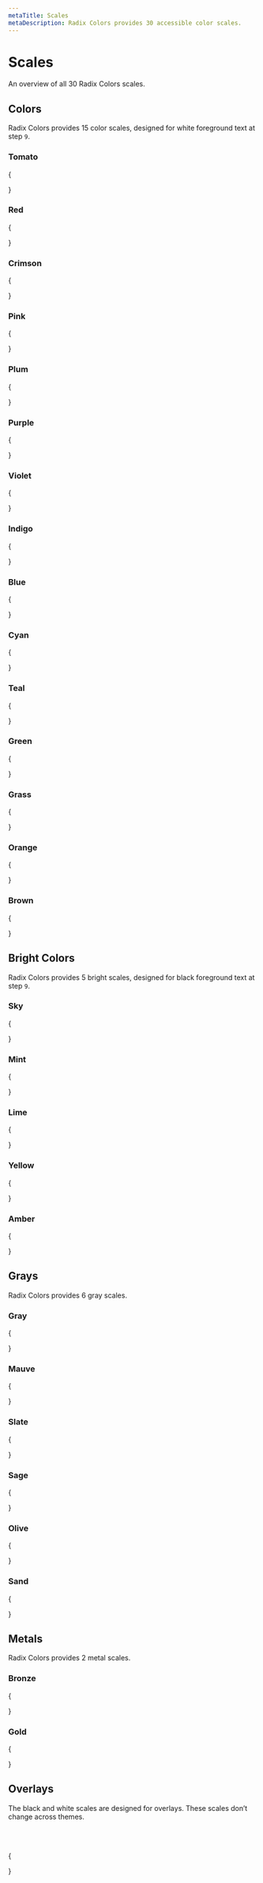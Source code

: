 ```yaml
---
metaTitle: Scales
metaDescription: Radix Colors provides 30 accessible color scales.
---
```


# Scales

<Description>An overview of all 30 Radix Colors scales.</Description>

## Colors

Radix Colors provides 15 color scales, designed for white foreground text at step `9`.

### Tomato

{

<ColorScaleGroup>
  <ColorScale label="Tomato" name="tomato" />
  <ColorScale label="Tomato Alpha" name="tomatoA" />
  <ColorScale label="Tomato Dark" name="tomatoDark" />
  <ColorScale label="Tomato Dark Alpha" name="tomatoDarkA" />
</ColorScaleGroup>

}

### Red

{

<ColorScaleGroup>
  <ColorScale label="Red" name="red" />
  <ColorScale label="Red Alpha" name="redA" />
  <ColorScale label="Red Dark" name="redDark" />
  <ColorScale label="Red Dark Alpha" name="redDarkA" />
</ColorScaleGroup>

}

### Crimson

{

<ColorScaleGroup>
  <ColorScale label="Crimson" name="crimson" />
  <ColorScale label="Crimson Alpha" name="crimsonA" />
  <ColorScale label="Crimson Dark" name="crimsonDark" />
  <ColorScale label="Crimson Dark Alpha" name="crimsonDarkA" />
</ColorScaleGroup>
}

### Pink

{

<ColorScaleGroup>
  <ColorScale label="Pink" name="pink" />
  <ColorScale label="Pink Alpha" name="pinkA" />
  <ColorScale label="Pink Dark" name="pinkDark" />
  <ColorScale label="Pink Dark Alpha" name="pinkDarkA" />
</ColorScaleGroup>

}

### Plum

{

<ColorScaleGroup>
  <ColorScale label="Plum" name="plum" />
  <ColorScale label="Plum Alpha" name="plumA" />
  <ColorScale label="Plum Dark" name="plumDark" />
  <ColorScale label="Plum Dark Alpha" name="plumDarkA" />
</ColorScaleGroup>

}

### Purple

{

<ColorScaleGroup>
  <ColorScale label="Purple" name="purple" />
  <ColorScale label="Purple Alpha" name="purpleA" />
  <ColorScale label="Purple Dark" name="purpleDark" />
  <ColorScale label="Purple Dark Alpha" name="purpleDarkA" />
</ColorScaleGroup>
}

### Violet

{

<ColorScaleGroup>
  <ColorScale label="Violet" name="violet" />
  <ColorScale label="Violet Alpha" name="violetA" />
  <ColorScale label="Violet Dark" name="violetDark" />
  <ColorScale label="Violet Dark Alpha" name="violetDarkA" />
</ColorScaleGroup>
}

### Indigo

{

<ColorScaleGroup>
  <ColorScale label="Indigo" name="indigo" />
  <ColorScale label="Indigo Alpha" name="indigoA" />
  <ColorScale label="Indigo Dark" name="indigoDark" />
  <ColorScale label="Indigo Dark Alpha" name="indigoDarkA" />
</ColorScaleGroup>
}

### Blue

{

<ColorScaleGroup>
  <ColorScale label="Blue" name="blue" />
  <ColorScale label="Blue Alpha" name="blueA" />
  <ColorScale label="Blue Dark" name="blueDark" />
  <ColorScale label="Blue Dark Alpha" name="blueDarkA" />
</ColorScaleGroup>
}

### Cyan

{

<ColorScaleGroup>
  <ColorScale label="Cyan" name="cyan" />
  <ColorScale label="Cyan Alpha" name="cyanA" />
  <ColorScale label="Cyan Dark" name="cyanDark" />
  <ColorScale label="Cyan Dark Alpha" name="cyanDarkA" />
</ColorScaleGroup>
}

### Teal

{

<ColorScaleGroup>
  <ColorScale label="Teal" name="teal" />
  <ColorScale label="Teal Alpha" name="tealA" />
  <ColorScale label="Teal Dark" name="tealDark" />
  <ColorScale label="Teal Dark Alpha" name="tealDarkA" />
</ColorScaleGroup>

}

### Green

{

<ColorScaleGroup>
  <ColorScale label="Green" name="green" />
  <ColorScale label="Green Alpha" name="greenA" />
  <ColorScale label="Green Dark" name="greenDark" />
  <ColorScale label="Green Dark Alpha" name="greenDarkA" />
</ColorScaleGroup>

}

### Grass

{

<ColorScaleGroup>
  <ColorScale label="Grass" name="grass" />
  <ColorScale label="Grass Alpha" name="grassA" />
  <ColorScale label="Grass Dark" name="grassDark" />
  <ColorScale label="Grass Dark Alpha" name="grassDarkA" />
</ColorScaleGroup>
}

### Orange

{

<ColorScaleGroup>
  <ColorScale label="Orange" name="orange" />
  <ColorScale label="Orange Alpha" name="orangeA" />
  <ColorScale label="Orange Dark" name="orangeDark" />
  <ColorScale label="Orange Dark Alpha" name="orangeDarkA" />
</ColorScaleGroup>

}

### Brown

{

<ColorScaleGroup>
  <ColorScale label="Brown" name="brown" />
  <ColorScale label="Brown Alpha" name="brownA" />
  <ColorScale label="Brown Dark" name="brownDark" />
  <ColorScale label="Brown Dark Alpha" name="brownDarkA" />
</ColorScaleGroup>

}

## Bright Colors

Radix Colors provides 5 bright scales, designed for black foreground text at step `9`.

### Sky

{

<ColorScaleGroup>
  <ColorScale label="Sky" name="sky" />
  <ColorScale label="Sky Alpha" name="skyA" />
  <ColorScale label="Sky Dark" name="skyDark" />
  <ColorScale label="Sky Dark Alpha" name="skyDarkA" />
</ColorScaleGroup>

}

### Mint

{

<ColorScaleGroup>
  <ColorScale label="Mint" name="mint" />
  <ColorScale label="Mint Alpha" name="mintA" />
  <ColorScale label="Mint Dark" name="mintDark" />
  <ColorScale label="Mint Dark Alpha" name="mintDarkA" />
</ColorScaleGroup>

}

### Lime

{

<ColorScaleGroup>
  <ColorScale label="Lime" name="lime" />
  <ColorScale label="Lime Alpha" name="limeA" />
  <ColorScale label="Lime Dark" name="limeDark" />
  <ColorScale label="Lime Dark Alpha" name="limeDarkA" />
</ColorScaleGroup>
}

### Yellow

{

<ColorScaleGroup>
  <ColorScale label="Yellow" name="yellow" />
  <ColorScale label="Yellow Alpha" name="yellowA" />
  <ColorScale label="Yellow Dark" name="yellowDark" />
  <ColorScale label="Yellow Dark Alpha" name="yellowDarkA" />
</ColorScaleGroup>

}

### Amber

{

<ColorScaleGroup>
  <ColorScale label="Amber" name="amber" />
  <ColorScale label="Amber Alpha" name="amberA" />
  <ColorScale label="Amber Dark" name="amberDark" />
  <ColorScale label="Amber Dark Alpha" name="amberDarkA" />
</ColorScaleGroup>

}

## Grays

Radix Colors provides 6 gray scales.

### Gray

{

<ColorScaleGroup>
  <ColorScale label="Gray" name="gray" />
  <ColorScale label="Gray Alpha" name="grayA" />
  <ColorScale label="Gray Dark" name="grayDark" />
  <ColorScale label="Gray Dark Alpha" name="grayDarkA" />
</ColorScaleGroup>

}

### Mauve

{

<ColorScaleGroup>
  <ColorScale label="Mauve" name="mauve" />
  <ColorScale label="Mauve Alpha" name="mauveA" />
  <ColorScale label="Mauve Dark" name="mauveDark" />
  <ColorScale label="Mauve Dark Alpha" name="mauveDarkA" />
</ColorScaleGroup>
}

### Slate

{

<ColorScaleGroup>
  <ColorScale label="Slate" name="slate" />
  <ColorScale label="Slate Alpha" name="slateA" />
  <ColorScale label="Slate Dark" name="slateDark" />
  <ColorScale label="Slate Dark Alpha" name="slateDarkA" />
</ColorScaleGroup>

}

### Sage

{

<ColorScaleGroup>
  <ColorScale label="Sage" name="sage" />
  <ColorScale label="Sage Alpha" name="sageA" />
  <ColorScale label="Sage Dark" name="sageDark" />
  <ColorScale label="Sage Dark Alpha" name="sageDarkA" />
</ColorScaleGroup>

}

### Olive

{

<ColorScaleGroup>
  <ColorScale label="Olive" name="olive" />
  <ColorScale label="Olive Alpha" name="oliveA" />
  <ColorScale label="Olive Dark" name="oliveDark" />
  <ColorScale label="Olive Dark Alpha" name="oliveDarkA" />
</ColorScaleGroup>
}

### Sand

{

<ColorScaleGroup>
  <ColorScale label="Sand" name="sand" />
  <ColorScale label="Sand Alpha" name="sandA" />
  <ColorScale label="Sand Dark" name="sandDark" />
  <ColorScale label="Sand Dark Alpha" name="sandDarkA" />
</ColorScaleGroup>

}

## Metals

Radix Colors provides 2 metal scales.

### Bronze

{

<ColorScaleGroup>
  <ColorScale label="Bronze" name="bronze" />
  <ColorScale label="Bronze Alpha" name="bronzeA" />
  <ColorScale label="Bronze Dark" name="bronzeDark" />
  <ColorScale label="Bronze Dark Alpha" name="bronzeDarkA" />
</ColorScaleGroup>

}

### Gold

{

<ColorScaleGroup>
  <ColorScale label="Gold" name="gold" />
  <ColorScale label="Gold Alpha" name="goldA" />
  <ColorScale label="Gold Dark" name="goldDark" />
  <ColorScale label="Gold Dark Alpha" name="goldDarkA" />
</ColorScaleGroup>

}

## Overlays

The black and white scales are designed for overlays. These scales don’t change across themes.

<br />
<br />

{

<ColorScaleGroup>
  <ColorScale label="Black Alpha" name="blackA" />
  <ColorScale label="White Alpha" name="whiteA" />
</ColorScaleGroup>

}
